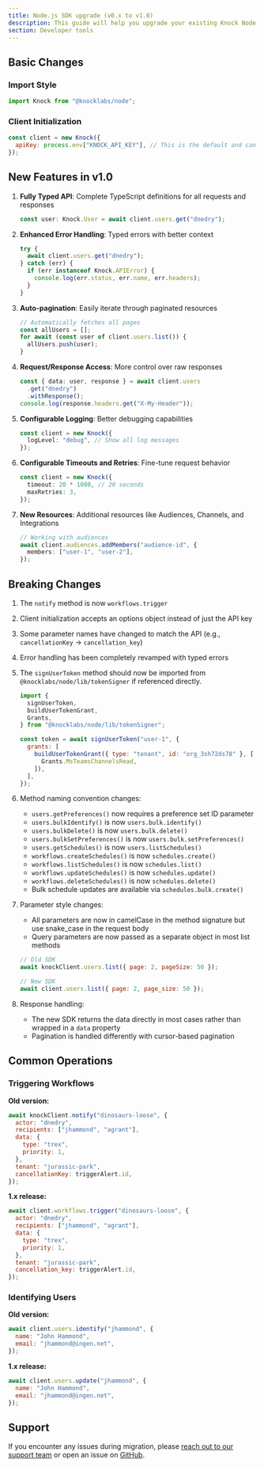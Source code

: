 ```yaml
---
title: Node.js SDK upgrade (v0.x to v1.0)
description: This guide will help you upgrade your existing Knock Node.js SDK to the 1.0 release.
section: Developer tools
---
```


## Basic Changes

### Import Style

```javascript
import Knock from "@knocklabs/node";
```

### Client Initialization

```javascript
const client = new Knock({
  apiKey: process.env["KNOCK_API_KEY"], // This is the default and can be omitted
});
```

## New Features in v1.0

1. **Fully Typed API**: Complete TypeScript definitions for all requests and responses

   ```typescript
   const user: Knock.User = await client.users.get("dnedry");
   ```

2. **Enhanced Error Handling**: Typed errors with better context

   ```typescript
   try {
     await client.users.get("dnedry");
   } catch (err) {
     if (err instanceof Knock.APIError) {
       console.log(err.status, err.name, err.headers);
     }
   }
   ```

3. **Auto-pagination**: Easily iterate through paginated resources

   ```typescript
   // Automatically fetches all pages
   const allUsers = [];
   for await (const user of client.users.list()) {
     allUsers.push(user);
   }
   ```

4. **Request/Response Access**: More control over raw responses

   ```typescript
   const { data: user, response } = await client.users
     .get("dnedry")
     .withResponse();
   console.log(response.headers.get("X-My-Header"));
   ```

5. **Configurable Logging**: Better debugging capabilities

   ```typescript
   const client = new Knock({
     logLevel: "debug", // Show all log messages
   });
   ```

6. **Configurable Timeouts and Retries**: Fine-tune request behavior

   ```typescript
   const client = new Knock({
     timeout: 20 * 1000, // 20 seconds
     maxRetries: 3,
   });
   ```

7. **New Resources**: Additional resources like Audiences, Channels, and Integrations
   ```typescript
   // Working with audiences
   await client.audiences.addMembers("audience-id", {
     members: ["user-1", "user-2"],
   });
   ```

## Breaking Changes

1. The `notify` method is now `workflows.trigger`
2. Client initialization accepts an options object instead of just the API key
3. Some parameter names have changed to match the API (e.g., `cancellationKey` → `cancellation_key`)
4. Error handling has been completely revamped with typed errors
5. The `signUserToken` method should now be imported from `@knocklabs/node/lib/tokenSigner` if referenced directly.

   ```javascript
   import {
     signUserToken,
     buildUserTokenGrant,
     Grants,
   } from "@knocklabs/node/lib/tokenSigner";

   const token = await signUserToken("user-1", {
     grants: [
       buildUserTokenGrant({ type: "tenant", id: "org_3sh72ds78" }, [
         Grants.MsTeamsChannelsRead,
       ]),
     ],
   });
   ```

6. Method naming convention changes:

   - `users.getPreferences()` now requires a preference set ID parameter
   - `users.bulkIdentify()` is now `users.bulk.identify()`
   - `users.bulkDelete()` is now `users.bulk.delete()`
   - `users.bulkSetPreferences()` is now `users.bulk.setPreferences()`
   - `users.getSchedules()` is now `users.listSchedules()`
   - `workflows.createSchedules()` is now `schedules.create()`
   - `workflows.listSchedules()` is now `schedules.list()`
   - `workflows.updateSchedules()` is now `schedules.update()`
   - `workflows.deleteSchedules()` is now `schedules.delete()`
   - Bulk schedule updates are available via `schedules.bulk.create()`

7. Parameter style changes:

   - All parameters are now in camelCase in the method signature but use snake_case in the request body
   - Query parameters are now passed as a separate object in most list methods

   ```javascript
   // Old SDK
   await knockClient.users.list({ page: 2, pageSize: 50 });

   // New SDK
   await client.users.list({ page: 2, page_size: 50 });
   ```

8. Response handling:
   - The new SDK returns the data directly in most cases rather than wrapped in a `data` property
   - Pagination is handled differently with cursor-based pagination

## Common Operations

### Triggering Workflows

**Old version:**

```javascript
await knockClient.notify("dinosaurs-loose", {
  actor: "dnedry",
  recipients: ["jhammond", "agrant"],
  data: {
    type: "trex",
    priority: 1,
  },
  tenant: "jurassic-park",
  cancellationKey: triggerAlert.id,
});
```

**1.x release:**

```javascript
await client.workflows.trigger("dinosaurs-loose", {
  actor: "dnedry",
  recipients: ["jhammond", "agrant"],
  data: {
    type: "trex",
    priority: 1,
  },
  tenant: "jurassic-park",
  cancellation_key: triggerAlert.id,
});
```

### Identifying Users

**Old version:**

```javascript
await client.users.identify("jhammond", {
  name: "John Hammond",
  email: "jhammond@ingen.net",
});
```

**1.x release:**

```javascript
await client.users.update("jhammond", {
  name: "John Hammond",
  email: "jhammond@ingen.net",
});
```

## Support

If you encounter any issues during migration, please [reach out to our support team](mailto:support@knock.app) or open an issue on [GitHub](https://github.com/knocklabs/knock-node/issues).
